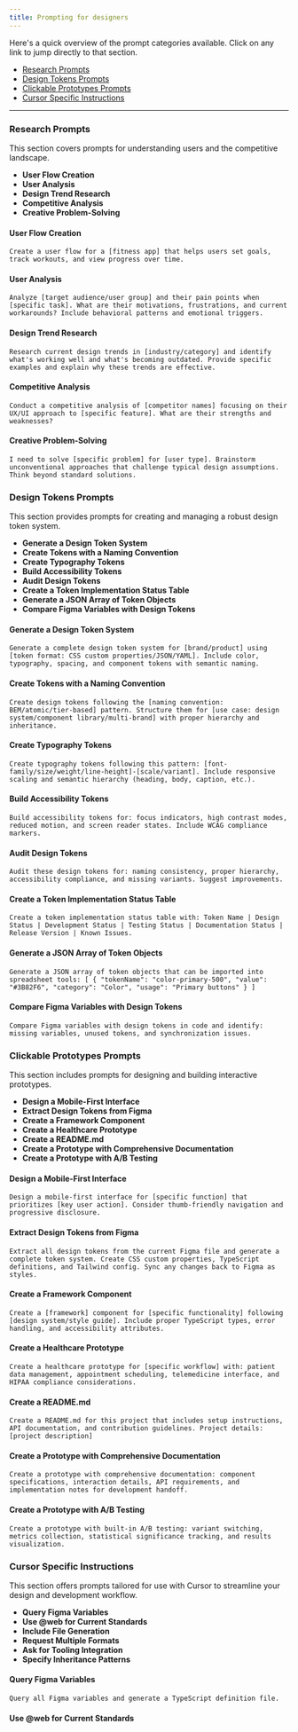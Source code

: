 ```yaml
---
title: Prompting for designers
---
```


Here's a quick overview of the prompt categories available. Click on any link to jump directly to that section.

- [Research Prompts](#research-prompts)
- [Design Tokens Prompts](#design-tokens-prompts)
- [Clickable Prototypes Prompts](#clickable-prototypes-prompts)
- [Cursor Specific Instructions](#cursor-specific-instructions)

---

### Research Prompts

This section covers prompts for understanding users and the competitive landscape.

+ **User Flow Creation**
+ **User Analysis**
+ **Design Trend Research**
+ **Competitive Analysis**
+ **Creative Problem-Solving**

#### User Flow Creation
```text "User Flow Creation" wrap
Create a user flow for a [fitness app] that helps users set goals, track workouts, and view progress over time.
```

#### User Analysis
```text "User Analysis" wrap
Analyze [target audience/user group] and their pain points when [specific task]. What are their motivations, frustrations, and current workarounds? Include behavioral patterns and emotional triggers.
```

#### Design Trend Research
```text "Design Trend Research" wrap
Research current design trends in [industry/category] and identify what's working well and what's becoming outdated. Provide specific examples and explain why these trends are effective.
```

#### Competitive Analysis
```text "Competitive Analysis" wrap
Conduct a competitive analysis of [competitor names] focusing on their UX/UI approach to [specific feature]. What are their strengths and weaknesses?
```

#### Creative Problem-Solving
```text "Problem Solving" wrap
I need to solve [specific problem] for [user type]. Brainstorm unconventional approaches that challenge typical design assumptions. Think beyond standard solutions.
```

### Design Tokens Prompts

This section provides prompts for creating and managing a robust design token system.

+ **Generate a Design Token System**
+ **Create Tokens with a Naming Convention**
+ **Create Typography Tokens**
+ **Build Accessibility Tokens**
+ **Audit Design Tokens**
+ **Create a Token Implementation Status Table**
+ **Generate a JSON Array of Token Objects**
+ **Compare Figma Variables with Design Tokens**

#### Generate a Design Token System
```text "Generate Design Token System" wrap
Generate a complete design token system for [brand/product] using [token format: CSS custom properties/JSON/YAML]. Include color, typography, spacing, and component tokens with semantic naming.
```

#### Create Tokens with a Naming Convention
```text "Create Design Tokens with Naming Convention" wrap
Create design tokens following the [naming convention: BEM/atomic/tier-based] pattern. Structure them for [use case: design system/component library/multi-brand] with proper hierarchy and inheritance.
```

#### Create Typography Tokens
```text "Create Typography Tokens" wrap
Create typography tokens following this pattern: [font-family/size/weight/line-height]-[scale/variant]. Include responsive scaling and semantic hierarchy (heading, body, caption, etc.).
```

#### Build Accessibility Tokens
```text "Build Accessibility Tokens" wrap
Build accessibility tokens for: focus indicators, high contrast modes, reduced motion, and screen reader states. Include WCAG compliance markers.
```

#### Audit Design Tokens
```text "Audit Design Tokens" wrap
Audit these design tokens for: naming consistency, proper hierarchy, accessibility compliance, and missing variants. Suggest improvements.
```

#### Create a Token Implementation Status Table
```text "Create Token Implementation Status Table" wrap
Create a token implementation status table with: Token Name | Design Status | Development Status | Testing Status | Documentation Status | Release Version | Known Issues.
```

#### Generate a JSON Array of Token Objects
```text "Generate JSON Array of Token Objects" wrap
Generate a JSON array of token objects that can be imported into spreadsheet tools: [ { "tokenName": "color-primary-500", "value": "#3B82F6", "category": "Color", "usage": "Primary buttons" } ]
```

#### Compare Figma Variables with Design Tokens
```text "Compare Figma Variables with Design Tokens" wrap
Compare Figma variables with design tokens in code and identify: missing variables, unused tokens, and synchronization issues.
```

### Clickable Prototypes Prompts

This section includes prompts for designing and building interactive prototypes.

+ **Design a Mobile-First Interface**
+ **Extract Design Tokens from Figma**
+ **Create a Framework Component**
+ **Create a Healthcare Prototype**
+ **Create a README.md**
+ **Create a Prototype with Comprehensive Documentation**
+ **Create a Prototype with A/B Testing**

#### Design a Mobile-First Interface
```text "Design Mobile-First Interface" wrap
Design a mobile-first interface for [specific function] that prioritizes [key user action]. Consider thumb-friendly navigation and progressive disclosure.
```

#### Extract Design Tokens from Figma
```text "Extract Design Tokens from Figma" wrap
Extract all design tokens from the current Figma file and generate a complete token system. Create CSS custom properties, TypeScript definitions, and Tailwind config. Sync any changes back to Figma as styles.
```

#### Create a Framework Component
```text "Create Framework Component" wrap
Create a [framework] component for [specific functionality] following [design system/style guide]. Include proper TypeScript types, error handling, and accessibility attributes.
```

#### Create a Healthcare Prototype
```text "Create Healthcare Prototype" wrap
Create a healthcare prototype for [specific workflow] with: patient data management, appointment scheduling, telemedicine interface, and HIPAA compliance considerations.
```

#### Create a README.md
```text "Create README.md" wrap
Create a README.md for this project that includes setup instructions, API documentation, and contribution guidelines. Project details: [project description]
```

#### Create a Prototype with Comprehensive Documentation
```text "Create Prototype with Comprehensive Documentation" wrap
Create a prototype with comprehensive documentation: component specifications, interaction details, API requirements, and implementation notes for development handoff.
```

#### Create a Prototype with A/B Testing
```text "Create Prototype with A/B Testing" wrap
Create a prototype with built-in A/B testing: variant switching, metrics collection, statistical significance tracking, and results visualization.
```

### Cursor Specific Instructions

This section offers prompts tailored for use with Cursor to streamline your design and development workflow.

+ **Query Figma Variables**
+ **Use @web for Current Standards**
+ **Include File Generation**
+ **Request Multiple Formats**
+ **Ask for Tooling Integration**
+ **Specify Inheritance Patterns**

#### Query Figma Variables
```text "Query Figma Variables" wrap
Query all Figma variables and generate a TypeScript definition file.
```

#### Use @web for Current Standards
```
```